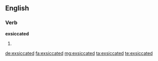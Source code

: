 ==English==

===Verb===
'''exsiccated'''

# {{en-past of|exsiccate}}

[[de:exsiccated]]
[[fa:exsiccated]]
[[mg:exsiccated]]
[[ta:exsiccated]]
[[te:exsiccated]]